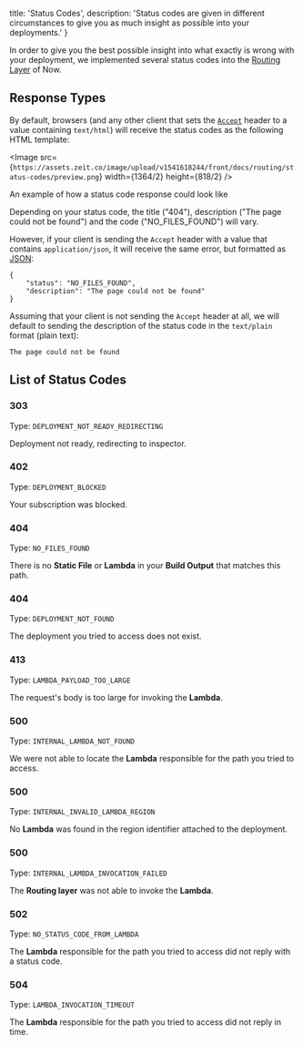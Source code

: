 
  title: 'Status Codes',
  description: 'Status codes are given in different circumstances to give you as much insight as possible into your deployments.'
}

In order to give you the best possible insight into what exactly is wrong with your deployment, we implemented several status codes into the [Routing Layer](/docs/v2/routing/overview) of Now.

## Response Types

By default, browsers (and any other client that sets the [`Accept`](https://developer.mozilla.org/en-US/docs/Web/HTTP/Headers/Accept) header to a value containing `text/html`) will receive the status codes as the following HTML template:

<Image src={`https://assets.zeit.co/image/upload/v1541618244/front/docs/routing/status-codes/preview.png`}
  width={1364/2}
  height={818/2}
/>

<Caption>An example of how a status code response could look like</Caption>

Depending on your status code, the title ("404"), description ("The page could not be found") and the code ("NO_FILES_FOUND") will vary.

However, if your client is sending the `Accept` header with a value that contains `application/json`, it will receive the same error, but formatted as [JSON](https://en.wikipedia.org/wiki/JSON):

```
{
    "status": "NO_FILES_FOUND",
    "description": "The page could not be found"
}
```

Assuming that your client is not sending the `Accept` header at all, we will default to sending the description of the status code in the `text/plain` format (plain text):

```
The page could not be found
```

## List of Status Codes

### 303
Type: `DEPLOYMENT_NOT_READY_REDIRECTING`

Deployment not ready, redirecting to inspector.

### 402
Type: `DEPLOYMENT_BLOCKED`

Your subscription was blocked.

### 404
Type: `NO_FILES_FOUND`

There is no <b>Static File</b> or <b>Lambda</b> in your <b>Build Output</b> that matches this path.

### 404
Type: `DEPLOYMENT_NOT_FOUND`

The deployment you tried to access does not exist.

### 413
Type: `LAMBDA_PAYLOAD_TOO_LARGE`

The request's body is too large for invoking the <b>Lambda</b>.

### 500
Type: `INTERNAL_LAMBDA_NOT_FOUND`

We were not able to locate the <b>Lambda</b> responsible for the path you tried to access.

### 500
Type: `INTERNAL_INVALID_LAMBDA_REGION`

No <b>Lambda</b> was found in the region identifier attached to the deployment.

### 500
Type: `INTERNAL_LAMBDA_INVOCATION_FAILED`

The <b>Routing layer</b> was not able to invoke the <b>Lambda</b>.

### 502
Type: `NO_STATUS_CODE_FROM_LAMBDA`

The <b>Lambda</b> responsible for the path you tried to access did not reply with a status code.

### 504
Type: `LAMBDA_INVOCATION_TIMEOUT`

The <b>Lambda</b> responsible for the path you tried to access did not reply in time.

